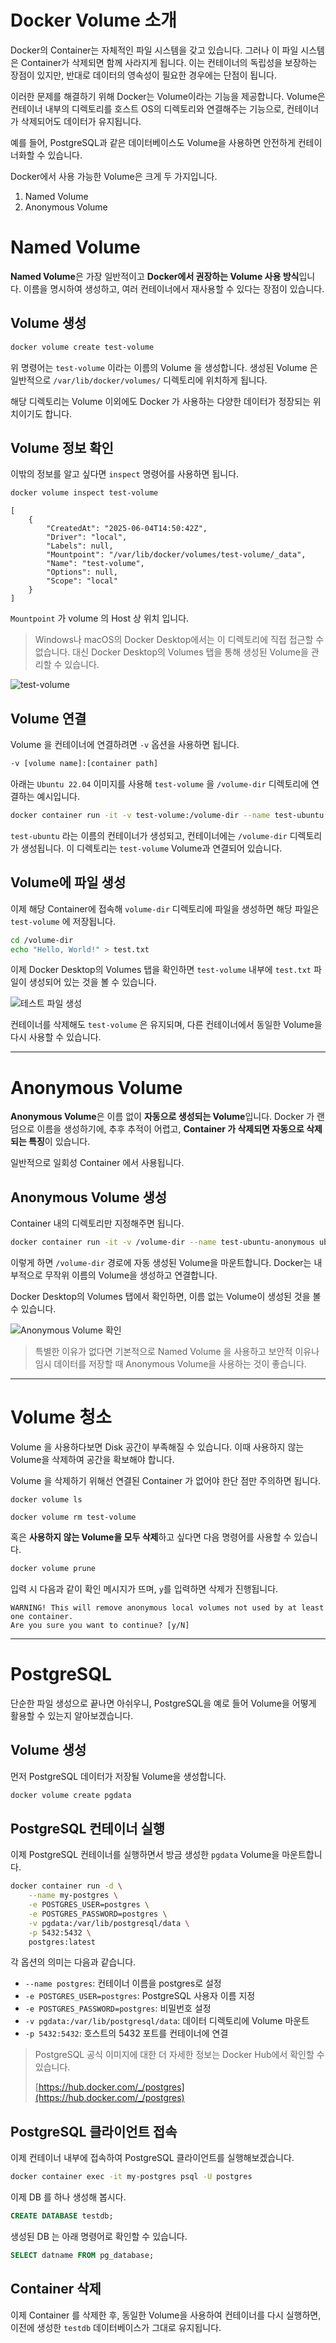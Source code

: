 # Docker Volume 소개

Docker의 Container는 자체적인 파일 시스템을 갖고 있습니다. 그러나 이 파일 시스템은 Container가 삭제되면 함께 사라지게 됩니다. 이는 컨테이너의 독립성을 보장하는 장점이 있지만, 반대로 데이터의 영속성이 필요한 경우에는 단점이 됩니다.

이러한 문제를 해결하기 위해 Docker는 Volume이라는 기능을 제공합니다. Volume은 컨테이너 내부의 디렉토리를 호스트 OS의 디렉토리와 연결해주는 기능으로, 컨테이너가 삭제되어도 데이터가 유지됩니다.

예를 들어, PostgreSQL과 같은 데이터베이스도 Volume을 사용하면 안전하게 컨테이너화할 수 있습니다.

Docker에서 사용 가능한 Volume은 크게 두 가지입니다.

1. Named Volume
2. Anonymous Volume

# Named Volume

**Named Volume**은 가장 일반적이고 **Docker에서 권장하는 Volume 사용 방식**입니다. 이름을 명시하여 생성하고, 여러 컨테이너에서 재사용할 수 있다는 장점이 있습니다.


## Volume 생성

```bash
docker volume create test-volume
```

위 명령어는 `test-volume` 이라는 이름의 Volume 을 생성합니다. 생성된 Volume 은 일반적으로 `/var/lib/docker/volumes/` 디렉토리에 위치하게 됩니다.

해당 디렉토리는 Volume 이외에도 Docker 가 사용하는 다양한 데이터가 정장되는 위치이기도 합니다.

## Volume 정보 확인

이밖의 정보를 알고 싶다면 `inspect` 명령어를 사용하면 됩니다.

```bash
docker volume inspect test-volume
```

```json:OUTPUT
[
    {
        "CreatedAt": "2025-06-04T14:50:42Z",
        "Driver": "local",
        "Labels": null,
        "Mountpoint": "/var/lib/docker/volumes/test-volume/_data",
        "Name": "test-volume",
        "Options": null,
        "Scope": "local"
    }
]
```

`Mountpoint` 가 volume 의 Host 상 위치 입니다.

> Windows나 macOS의 Docker Desktop에서는 이 디렉토리에 직접 접근할 수 없습니다. 대신 Docker Desktop의 Volumes 탭을 통해 생성된 Volume을 관리할 수 있습니다.

![test-volume](./img/test-volume.png)


## Volume 연결

Volume 을 컨테이너에 연결하려면 `-v` 옵션을 사용하면 됩니다.

```bash
-v [volume name]:[container path]
```

아래는 `Ubuntu 22.04` 이미지를 사용해 `test-volume` 을 `/volume-dir` 디렉토리에 연결하는 예시입니다.

```bash
docker container run -it -v test-volume:/volume-dir --name test-ubuntu ubuntu:22.04 /bin/bash
```

`test-ubuntu` 라는 이름의 컨테이너가 생성되고, 컨테이너에는 `/volume-dir` 디렉토리가 생성됩니다. 이 디렉토리는 `test-volume` Volume과 연결되어 있습니다.

## Volume에 파일 생성

이제 해당 Container에 접속해 `volume-dir` 디렉토리에 파일을 생성하면 해당 파일은 `test-volume` 에 저장됩니다.

```bash
cd /volume-dir
echo "Hello, World!" > test.txt
```

이제 Docker Desktop의 Volumes 탭을 확인하면 `test-volume` 내부에 `test.txt` 파일이 생성되어 있는 것을 볼 수 있습니다.

![테스트 파일 생성](./img/test-volume-file.png)

컨테이너를 삭제해도 `test-volume` 은 유지되며, 다른 컨테이너에서 동일한 Volume을 다시 사용할 수 있습니다.

***

# Anonymous Volume

**Anonymous Volume**은 이름 없이 **자동으로 생성되는 Volume**입니다. Docker 가 랜덤으로 이름을 생성하기에, 추후 추적이 어렵고, **Container 가 삭제되면 자동으로 삭제되는 특징**이 있습니다.

일반적으로 일회성 Container 에서 사용됩니다.

## Anonymous Volume 생성

Container 내의 디렉토리만 지정해주면 됩니다.

```bash
docker container run -it -v /volume-dir --name test-ubuntu-anonymous ubuntu:22.04 /bin/bash
```

이렇게 하면 `/volume-dir` 경로에 자동 생성된 Volume을 마운트합니다. Docker는 내부적으로 무작위 이름의 Volume을 생성하고 연결합니다.

Docker Desktop의 Volumes 탭에서 확인하면, 이름 없는 Volume이 생성된 것을 볼 수 있습니다.

![Anonymous Volume 확인](./img/anonymous-volume.png)

> 특별한 이유가 없다면 기본적으로 Named Volume 을 사용하고 보안적 이유나 임시 데이터를 저장할 때 Anonymous Volume을 사용하는 것이 좋습니다.

***

# Volume 청소

Volume 을 사용하다보면 Disk 공간이 부족해질 수 있습니다. 이때 사용하지 않는 Volume을 삭제하여 공간을 확보해야 합니다.

Volume 을 삭제하기 위해선 연결된 Container 가 없어야 한단 점만 주의하면 됩니다.

```bash:volume-확인
docker volume ls
```

```bash:특정-volume-삭제
docker volume rm test-volume
```

혹은 **사용하지 않는 Volume을 모두 삭제**하고 싶다면 다음 명령어를 사용할 수 있습니다.

```bash
docker volume prune
```

입력 시 다음과 같이 확인 메시지가 뜨며, `y`를 입력하면 삭제가 진행됩니다.

```pgsql
WARNING! This will remove anonymous local volumes not used by at least one container.
Are you sure you want to continue? [y/N]
```

***

# PostgreSQL

단순한 파일 생성으로 끝나면 아쉬우니, PostgreSQL을 예로 들어 Volume을 어떻게 활용할 수 있는지 알아보겠습니다.

## Volume 생성

먼저 PostgreSQL 데이터가 저장될 Volume을 생성합니다.

```bash
docker volume create pgdata
```

## PostgreSQL 컨테이너 실행

이제 PostgreSQL 컨테이너를 실행하면서 방금 생성한 `pgdata` Volume을 마운트합니다.

```bash
docker container run -d \
    --name my-postgres \
    -e POSTGRES_USER=postgres \
    -e POSTGRES_PASSWORD=postgres \
    -v pgdata:/var/lib/postgresql/data \
    -p 5432:5432 \
    postgres:latest
```

각 옵션의 의미는 다음과 같습니다.
* `--name postgres`: 컨테이너 이름을 postgres로 설정
* `-e POSTGRES_USER=postgres`: PostgreSQL 사용자 이름 지정
* `-e POSTGRES_PASSWORD=postgres`: 비밀번호 설정
* `-v pgdata:/var/lib/postgresql/data`: 데이터 디렉토리에 Volume 마운트
* `-p 5432:5432`: 호스트의 5432 포트를 컨테이너에 연결


> PostgreSQL 공식 이미지에 대한 더 자세한 정보는 Docker Hub에서 확인할 수 있습니다.
>
> [https://hub.docker.com/_/postgres](https://hub.docker.com/_/postgres)

## PostgreSQL 클라이언트 접속
이제 컨테이너 내부에 접속하여 PostgreSQL 클라이언트를 실행해보겠습니다.

```bash
docker container exec -it my-postgres psql -U postgres
```

이제 DB 를 하나 생성해 봅시다.

```sql
CREATE DATABASE testdb;
```

생성된 DB 는 아래 명령어로 확인할 수 있습니다.

```sql
SELECT datname FROM pg_database;
```

## Container 삭제

이제 Container 를 삭제한 후, 동일한 Volume을 사용하여 컨테이너를 다시 실행하면, 이전에 생성한 `testdb` 데이터베이스가 그대로 유지됩니다.